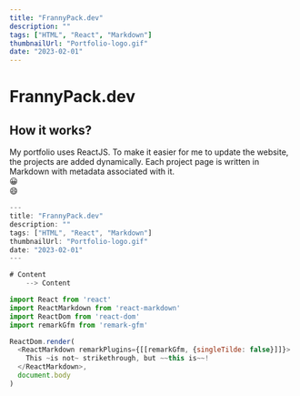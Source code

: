 ```yaml
---
title: "FrannyPack.dev"
description: ""
tags: ["HTML", "React", "Markdown"]
thumbnailUrl: "Portfolio-logo.gif"
date: "2023-02-01"
---
```


# FrannyPack.dev


## How it works?

My portfolio uses ReactJS. To make it easier for me to update the website, the projects are added dynamically. Each project page is written in Markdown with metadata associated with it.\
😀\
:smile:

```jsx {1-7} showlinenumbers title="projects/portfolio.mdx - Frontmatter"
---
title: "FrannyPack.dev"
description: ""
tags: ["HTML", "React", "Markdown"]
thumbnailUrl: "Portfolio-logo.gif"
date: "2023-02-01"
---

# Content
    --> Content
```
```js
import React from 'react'
import ReactMarkdown from 'react-markdown'
import ReactDom from 'react-dom'
import remarkGfm from 'remark-gfm'

ReactDom.render(
  <ReactMarkdown remarkPlugins={[[remarkGfm, {singleTilde: false}]]}>
    This ~is not~ strikethrough, but ~~this is~~!
  </ReactMarkdown>,
  document.body
)
```
